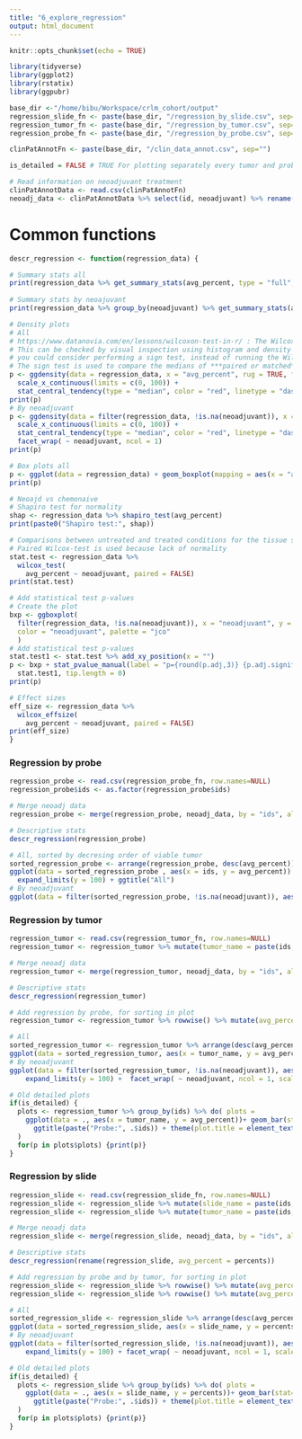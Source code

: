 ```yaml
---
title: "6_explore_regression"
output: html_document
---
```


```r
knitr::opts_chunk$set(echo = TRUE)
```
```r
library(tidyverse)
library(ggplot2)
library(rstatix)
library(ggpubr)
```

```r
base_dir <-"/home/bibu/Workspace/crlm_cohort/output"
regression_slide_fn <- paste(base_dir, "/regression_by_slide.csv", sep="")
regression_tumor_fn <- paste(base_dir, "/regression_by_tumor.csv", sep="")
regression_probe_fn <- paste(base_dir, "/regression_by_probe.csv", sep="")

clinPatAnnotFn <- paste(base_dir, "/clin_data_annot.csv", sep="")

is_detailed = FALSE # TRUE For plotting separately every tumor and probe
```

```r
# Read information on neoadjuvant treatment
clinPatAnnotData <- read.csv(clinPatAnnotFn)
neoadj_data <- clinPatAnnotData %>% select(id, neoadjuvant) %>% rename(ids = id)
```

# Common functions
```r
descr_regression <- function(regression_data) {

# Summary stats all
print(regression_data %>% get_summary_stats(avg_percent, type = "full", show = c("n", "median", "mean", "min", "max", "iqr", "sd")))
  
# Summary stats by neoajuvant
print(regression_data %>% group_by(neoadjuvant) %>% get_summary_stats(avg_percent, type = "full", show = c("n", "median", "mean", "min", "max", "iqr", "sd")))

# Density plots
# All 
# https://www.datanovia.com/en/lessons/wilcoxon-test-in-r/ : The Wilcoxon signed-rank test assumes that the data are distributed symmetrically around the median.
# This can be checked by visual inspection using histogram and density distribution. In the situation where your data is not symmetrically distributed, 
# you could consider performing a sign test, instead of running the Wilcoxon signed-rank test: https://www.datanovia.com/en/lessons/wilcoxon-test-in-r/
# The sign test is used to compare the medians of ***paired or matched*** observations
p <- ggdensity(data = regression_data, x = "avg_percent", rug = TRUE, fill = "lightgray", title = "All") + 
  scale_x_continuous(limits = c(0, 100)) +
  stat_central_tendency(type = "median", color = "red", linetype = "dashed") 
print(p)
# By neoadjuvant
p <- ggdensity(data = filter(regression_data, !is.na(neoadjuvant)), x = "avg_percent", rug = TRUE, fill = "lightgray") + 
  scale_x_continuous(limits = c(0, 100)) +
  stat_central_tendency(type = "median", color = "red", linetype = "dashed") +
  facet_wrap( ~ neoadjuvant, ncol = 1) 
print(p)

# Box plots all
p <- ggplot(data = regression_data) + geom_boxplot(mapping = aes(x = "avg_percent", y = avg_percent)) + ggtitle("all") + theme_bw()   
print(p)

# Neoajd vs chemonaive
# Shapiro test for normality
shap <- regression_data %>% shapiro_test(avg_percent)
print(paste0("Shapiro test:", shap))

# Comparisons between untreated and treated conditions for the tissue slices
# Paired Wilcox-test is used because lack of normality
stat.test <- regression_data %>%
  wilcox_test(
    avg_percent ~ neoadjuvant, paired = FALSE)
print(stat.test)

# Add statistical test p-values
# Create the plot
bxp <- ggboxplot(
  filter(regression_data, !is.na(neoadjuvant)), x = "neoadjuvant", y = "avg_percent",
  color = "neoadjuvant", palette = "jco"
  )
# Add statistical test p-values
stat.test1 <- stat.test %>% add_xy_position(x = "")
p <- bxp + stat_pvalue_manual(label = "p={round(p.adj,3)} {p.adj.signif}",
  stat.test1, tip.length = 0) 
print(p)

# Effect sizes
eff_size <- regression_data %>%
  wilcox_effsize(
    avg_percent ~ neoadjuvant, paired = FALSE)
print(eff_size)
}
```

### Regression by probe
```r
regression_probe <- read.csv(regression_probe_fn, row.names=NULL)
regression_probe$ids <- as.factor(regression_probe$ids)

# Merge neoadj data
regression_probe <- merge(regression_probe, neoadj_data, by = "ids", all.x = TRUE)

# Descriptive stats
descr_regression(regression_probe)

# All, sorted by decresing order of viable tumor
sorted_regression_probe <- arrange(regression_probe, desc(avg_percent)) %>% mutate(ids = factor(ids, unique(ids)))
ggplot(data = sorted_regression_probe , aes(x = ids, y = avg_percent)) + geom_col() +
  expand_limits(y = 100) + ggtitle("All")
# By neoadjuvant
ggplot(data = filter(sorted_regression_probe, !is.na(neoadjuvant)), aes(x = ids, y = avg_percent))+ geom_col() + expand_limits(y = 100) +  facet_wrap( ~ neoadjuvant, ncol = 1, scales="free_x") 
```

### Regression by tumor
```r
regression_tumor <- read.csv(regression_tumor_fn, row.names=NULL)
regression_tumor <- regression_tumor %>% mutate(tumor_name = paste(ids, tumors, sep="-"))

# Merge neoadj data
regression_tumor <- merge(regression_tumor, neoadj_data, by = "ids", all.x = TRUE)

# Descriptive stats
descr_regression(regression_tumor)

# Add regression by probe, for sorting in plot
regression_tumor <- regression_tumor %>% rowwise() %>% mutate(avg_percent_probe = regression_probe[ regression_probe$ids == ids, ]$avg_percent)

# All
sorted_regression_tumor <- regression_tumor %>% arrange(desc(avg_percent_probe), desc(avg_percent)) %>% mutate(tumor_name = factor(tumor_name, unique(tumor_name)))
ggplot(data = sorted_regression_tumor, aes(x = tumor_name, y = avg_percent)) + geom_col() + expand_limits(y = 100)
# By neoadjuvant
ggplot(data = filter(sorted_regression_tumor, !is.na(neoadjuvant)), aes(x = tumor_name, y = avg_percent)) + geom_col() +
    expand_limits(y = 100) +  facet_wrap( ~ neoadjuvant, ncol = 1, scales="free_x") 

# Old detailed plots
if(is_detailed) {
  plots <- regression_tumor %>% group_by(ids) %>% do( plots =
    ggplot(data = ., aes(x = tumor_name, y = avg_percent))+ geom_bar(stat="identity") + expand_limits(y = 100) +
      ggtitle(paste("Probe:", .$ids)) + theme(plot.title = element_text(hjust = 0.5)) 
  )
  for(p in plots$plots) {print(p)}
}
```


### Regression by slide
```r
regression_slide <- read.csv(regression_slide_fn, row.names=NULL)
regression_slide <- regression_slide %>% mutate(slide_name = paste(ids, tumors, blocks, sep="-"))
regression_slide <- regression_slide %>% mutate(tumor_name = paste(ids, tumors, sep="-"))

# Merge neoadj data
regression_slide <- merge(regression_slide, neoadj_data, by = "ids", all.x = TRUE)

# Descriptive stats
descr_regression(rename(regression_slide, avg_percent = percents))

# Add regression by probe and by tumor, for sorting in plot
regression_slide <- regression_slide %>% rowwise() %>% mutate(avg_percent_probe = regression_probe[ regression_probe$ids == ids, ]$avg_percent)
regression_slide <- regression_slide %>% rowwise() %>% mutate(avg_percent_tumor = regression_tumor[ regression_tumor$tumor_name == tumor_name, ]$avg_percent)

# All
sorted_regression_slide <- regression_slide %>% arrange(desc(avg_percent_probe), desc(avg_percent_tumor), desc(percents)) %>% mutate(slide_name = factor(slide_name, unique(slide_name)))
ggplot(data = sorted_regression_slide, aes(x = slide_name, y = percents)) + geom_col() + expand_limits(y = 100)
# By neoadjuvant
ggplot(data = filter(sorted_regression_slide, !is.na(neoadjuvant)), aes(x = slide_name, y = percents)) + geom_col() +
    expand_limits(y = 100) + facet_wrap( ~ neoadjuvant, ncol = 1, scales="free_x") 

# Old detailed plots
if(is_detailed) {
  plots <- regression_slide %>% group_by(ids) %>% do( plots =
    ggplot(data = ., aes(x = slide_name, y = percents))+ geom_bar(stat="identity") + expand_limits(y = 100) +
      ggtitle(paste("Probe:", .$ids)) + theme(plot.title = element_text(hjust = 0.5)) + facet_wrap(~ tumors, scales = "free_x")
  )
  for(p in plots$plots) {print(p)}
}
```